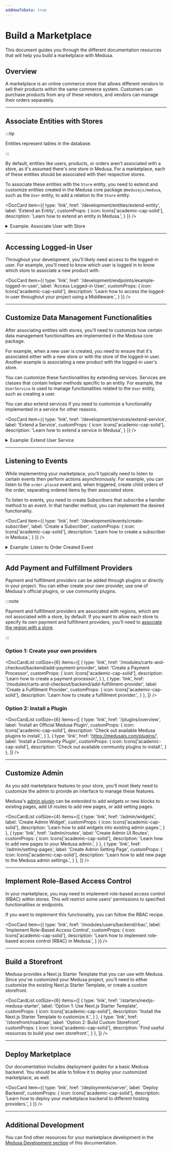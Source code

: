 ```yaml
---
addHowToData: true
---
```



# Build a Marketplace

This document guides you through the different documentation resources that will help you build a marketplace with Medusa.

## Overview

A marketplace is an online commerce store that allows different vendors to sell their products within the same commerce system. Customers can purchase products from any of these vendors, and vendors can manage their orders separately.

<LearningPath pathName="marketplace" />

---

## Associate Entities with Stores

:::tip

Entities represent tables in the database.

:::

By default, entities like users, products, or orders aren't associated with a store, as it's assumed there's one store in Medusa. For a marketplace, each of these entities should be associated with their respective stores.

To associate these entities with the `Store` entity, you need to extend and customize entities created in the Medusa core package `@medusajs/medusa`, such as the `User` entity, to add a relation to the `Store` entity.

<DocCard item={{
  type: 'link',
  href: '/development/entities/extend-entity',
  label: 'Extend an Entity',
  customProps: {
    icon: Icons['academic-cap-solid'],
    description: 'Learn how to extend an entity in Medusa.',
  }
}} />

<details>
<summary>Example: Associate User with Store</summary>

For example, to associate the `User` entity with the `Store` entity, create the file `src/models/user.ts` with the following content:

```ts title=src/models/user.ts
import { 
  Column,
  Entity,
  Index,
  JoinColumn,
  ManyToOne,
} from "typeorm"
import {
  User as MedusaUser,
} from "@medusajs/medusa"
import { Store } from "./store"

@Entity()
export class User extends MedusaUser {
  @Index("UserStoreId")
  @Column({ nullable: true })
  store_id?: string

  @ManyToOne(() => Store, (store) => store.members)
  @JoinColumn({ name: "store_id", referencedColumnName: "id" })
  store?: Store
}
```

Then, you need to extend the `UserRepository` to point to your extended entity. To do that, create the file `src/repositories/user.ts` with the following content:

```ts title=src/repositories/user.ts
import { User } from "../models/user"
import { 
  dataSource,
} from "@medusajs/medusa/dist/loaders/database"
import {
  UserRepository as MedusaUserRepository,
} from "@medusajs/medusa/dist/repositories/user"

export const UserRepository = dataSource
  .getRepository(User)
  .extend({
    ...Object.assign(
      MedusaUserRepository, 
      { target: User }
    ),
  })

export default UserRepository
```

Next, you need to create a migration that reflects the changes on the `User` entity in your database. To do that, run the following command to create a migration file:

```bash
npx typeorm migration:create src/migrations/add-user-store-id
```

This creates a file in the `src/migrations` directory of the format `<TIMESTAMP>_add-user-store-id.ts`. Replace the `up` and `down` methods in that file with the methods here:

```ts title=src/migrations/<TIMESTAMP>_add-user-store-id.ts
// ...

export class AddUserStoreId1681287255173 
  implements MigrationInterface {
    // ...

    public async up(queryRunner: QueryRunner): Promise<void> {
        await queryRunner.query(
          `ALTER TABLE "user" ADD "store_id" character varying`
        )
        await queryRunner.query(
          `CREATE INDEX "UserStoreId" ON "user" ("store_id")`
        )
    }

    public async down(queryRunner: QueryRunner): Promise<void> {
        await queryRunner.query(
          `DROP INDEX "public"."UserStoreId"`
        )
        await queryRunner.query(
          `ALTER TABLE "user" DROP COLUMN "store_id"`
        )
    }

}
```

Finally, to reflect these changes and start using them, `build` your changes and run migrations with the following commands:

```bash npm2yarn
npm run build
npx medusa migrations run
```

You can extend other entities in a similar manner to associate them with a store.

</details>

---

## Accessing Logged-in User

Throughout your development, you'll likely need access to the logged-in user. For example, you'll need to know which user is logged in to know which store to associate a new product with.

<DocCard item={{
  type: 'link',
  href: '/development/endpoints/example-logged-in-user',
  label: 'Access Logged-in User',
  customProps: {
    icon: Icons['academic-cap-solid'],
    description: 'Learn how to access the logged-in user throughout your project using a Middleware.',
  }
}} />

---

## Customize Data Management Functionalities

After associating entities with stores, you'll need to customize how certain data management functionalities are implemented in the Medusa core package.

For example, when a new user is created, you need to ensure that it's associated either with a new store or with the store of the logged-in user. Another example is associating a new product with the logged-in user's store.

You can customize these functionalities by extending services. Services are classes that contain helper methods specific to an entity. For example, the `UserService` is used to manage functionalities related to the `User` entity, such as creating a user.

You can also extend services if you need to customize a functionality implemented in a service for other reasons.

<DocCard item={{
  type: 'link',
  href: '/development/services/extend-service',
  label: 'Extend a Service',
  customProps: {
    icon: Icons['academic-cap-solid'],
    description: 'Learn how to extend a service in Medusa',
  }
}} />

<details>
<summary>Example: Extend User Service</summary>

You can extend the user service to change how the `create` method is implemented.

To extend the user service, create the file `src/services/user.ts` with the following content:

<!-- eslint-disable prefer-rest-params -->

```ts title=src/services/user.ts
import { Lifetime } from "awilix"
import { 
  UserService as MedusaUserService,
} from "@medusajs/medusa"
import { User } from "../models/user"
import { 
  CreateUserInput as MedusaCreateUserInput,
} from "@medusajs/medusa/dist/types/user"
import StoreRepository from "../repositories/store"

type CreateUserInput = {
  store_id?: string
} & MedusaCreateUserInput

class UserService extends MedusaUserService {
  static LIFE_TIME = Lifetime.SCOPED
  protected readonly loggedInUser_: User | null
  protected readonly storeRepository_: typeof StoreRepository

  constructor(container, options) {
    super(...arguments)
    this.storeRepository_ = container.storeRepository

    try {
      this.loggedInUser_ = container.loggedInUser
    } catch (e) {
      // avoid errors when backend first runs
    }
  }

  async create(
    user: CreateUserInput,
    password: string
  ): Promise<User> {
    if (!user.store_id) {
      const storeRepo = this.manager_.withRepository(
        this.storeRepository_
      )
      let newStore = storeRepo.create()
      newStore = await storeRepo.save(newStore)
      user.store_id = newStore.id
    }

    return await super.create(user, password)
  }
}

export default UserService
```

In the `create` method of this extended service, you create a new store if the user being created doesn't have a store associated with it.

You can then test out your customization by running the `build` command and starting the backend:

```bash
npm run build
npx medusa develop
```
</details>

---

## Listening to Events

While implementing your marketplace, you'll typically need to listen to certain events then perform actions asynchronously. For example, you can listen to the `order.placed` event and, when triggered, create child orders of the order, separating ordered items by their associated store.

To listen to events, you need to create Subscribers that subscribe a handler method to an event. In that handler method, you can implement the desired functionality.

<DocCard item={{
  type: 'link',
  href: '/development/events/create-subscriber',
  label: 'Create a Subscriber',
  customProps: {
    icon: Icons['academic-cap-solid'],
    description: 'Learn how to create a subscriber in Medusa.',
  }
}} />

<details>
<summary>Example: Listen to Order Created Event</summary>

To listen to the `order.placed` event, create the file `src/subscribers/orderNotifier.ts` with the following content:

```ts title=src/subscribers/orderNotifier.ts
class OrderNotifierSubscriber {
  constructor({ eventBusService }) {
    eventBusService.subscribe("order.placed", this.handleOrder)
  }

  handleOrder = async (data) => {
    // TODO perform functionality
  }
}

export default OrderNotifierSubscriber
```

This subscribes the `handleOrder` method to be executed whenever the `order.placed` event is emitted.

You can then test out your subscriber by running the `build` command and starting the backend:

```bash
npm run build
npx medusa develop
```
</details>

---

## Add Payment and Fulfillment Providers

Payment and fulfillment providers can be added through plugins or directly in your project. You can either create your own provider, use one of Medusa's official plugins, or use community plugins.

:::note

Payment and fulfillment providers are associated with regions, which are not associated with a store, by default. If you want to allow each store to specify its own payment and fulfillment providers, you'll need to [associate the region with a store](#associate-entities-with-stores).

:::

### Option 1: Create your own providers

<DocCardList colSize={6} items={[
  {
    type: 'link',
    href: '/modules/carts-and-checkout/backend/add-payment-provider',
    label: 'Create a Payment Processor',
    customProps: {
      icon: Icons['academic-cap-solid'],
      description: 'Learn how to create a payment processor.',
    }
  },
  {
    type: 'link',
    href: '/modules/carts-and-checkout/backend/add-fulfillment-provider',
    label: 'Create a Fulfillment Provider',
    customProps: {
      icon: Icons['academic-cap-solid'],
      description: 'Learn how to create a fulfillment provider.',
    }
  },
]} />

### Option 2: Install a Plugin

<DocCardList colSize={6} items={[
  {
    type: 'link',
    href: '/plugins/overview',
    label: 'Install an Official Medusa Plugin',
    customProps: {
      icon: Icons['academic-cap-solid'],
      description: 'Check out available Medusa plugins to install.',
    }
  },
  {
    type: 'link',
    href: 'https://medusajs.com/plugins/',
    label: 'Install a Community Plugin',
    customProps: {
      icon: Icons['academic-cap-solid'],
      description: 'Check out available community plugins to install.',
    }
  },
]} />

---

## Customize Admin

As you add marketplace features to your store, you'll most likely need to customize the admin to provide an interface to manage these features.

Medusa's [admin plugin](../admin/quickstart.mdx) can be extended to add widgets or new blocks to existing pages, add UI routes to add new pages, or add setting pages.

<DocCardList colSize={4} items={[
  {
    type: 'link',
    href: '/admin/widgets',
    label: 'Create Admin Widget',
    customProps: {
      icon: Icons['academic-cap-solid'],
      description: 'Learn how to add widgets into existing admin pages.',
    }
  },
  {
    type: 'link',
    href: '/admin/routes',
    label: 'Create Admin UI Routes',
    customProps: {
      icon: Icons['academic-cap-solid'],
      description: 'Learn how to add new pages to your Medusa admin.',
    }
  },
  {
    type: 'link',
    href: '/admin/setting-pages',
    label: 'Create Admin Setting Page',
    customProps: {
      icon: Icons['academic-cap-solid'],
      description: 'Learn how to add new page to the Medusa admin settings.',
    }
  },
]} />

---

## Implement Role-Based Access Control

In your marketplace, you may need to implement role-based access control (RBAC) within stores. This will restrict some users' permissions to specified functionalities or endpoints.

If you want to implement this functionality, you can follow the RBAC recipe.

<DocCard item={{
  type: 'link',
  href: '/modules/users/backend/rbac',
  label: 'Implement Role-Based Access Control',
  customProps: {
    icon: Icons['academic-cap-solid'],
    description: 'Learn how to implement role-based access control (RBAC) in Medusa.',
  }
}} />

---

## Build a Storefront

Medusa provides a Next.js Starter Template that you can use with Medusa. Since you've customized your Medusa project, you'll need to either customize the existing Next.js Starter Template, or create a custom storefront.

<DocCardList colSize={6} items={[
  {
    type: 'link',
    href: '/starters/nextjs-medusa-starter',
    label: 'Option 1: Use Next.js Starter Template',
    customProps: {
      icon: Icons['academic-cap-solid'],
      description: 'Install the Next.js Starter Template to customize it.',
    }
  },
  {
    type: 'link',
    href: '/storefront/roadmap',
    label: 'Option 2: Build Custom Storefront',
    customProps: {
      icon: Icons['academic-cap-solid'],
      description: 'Find useful resources to build your own storefront.',
    }
  },
]} />

---

## Deploy Marketplace

Our documentation includes deployment guides for a basic Medusa backend. You should be able to follow it to deploy your customized marketplace, as well.

<DocCard item={{
  type: 'link',
  href: '/deployments/server',
  label: 'Deploy Backend',
  customProps: {
    icon: Icons['academic-cap-solid'],
    description: 'Learn how to deploy your marketplace backend to different hosting providers.',
  }
}} />

---

## Additional Development

You can find other resources for your marketplace development in the [Medusa Development section](../development/overview.mdx) of this documentation.
